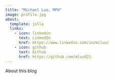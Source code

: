 ```yaml
---
title: "Michael Luu, MPH"
image: profile.jpg
about:
  template: jolla
  links:
    - icon: linkedin
      text: LinkedIn
      href: https://www.linkedin.com/in/miluu/
    - icon: github
      text: Github
      href: https://github.com/mluu921
---
```


About this blog
